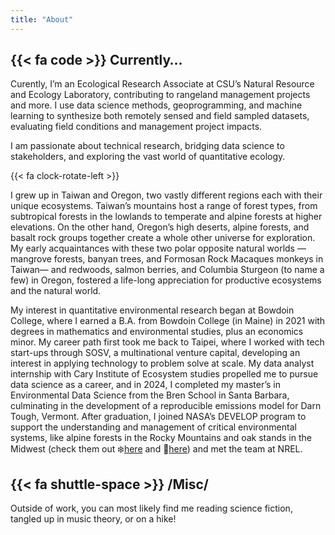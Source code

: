 ```yaml
---
title: "About"
---
```


## {{< fa code >}} Currently...

Curently, I'm an Ecological Research Associate at CSU's Natural Resource and Ecology Laboratory, contributing to rangeland management projects and more. I use data science methods, geoprogramming, and machine learning to synthesize both remotely sensed and field sampled datasets, evaluating field conditions and management project impacts.

I am passionate about technical research, bridging data science to stakeholders, and exploring the vast world of quantitative ecology.

{{< fa clock-rotate-left >}}

I grew up in Taiwan and Oregon, two vastly different regions each with their unique ecosystems. Taiwan's mountains host a range of forest types, from subtropical forests in the lowlands to temperate and alpine forests at higher elevations. On the other hand, Oregon's high deserts, alpine forests, and basalt rock groups together create a whole other universe for exploration. My early acquaintances with these two polar opposite natural worlds — mangrove forests, banyan trees, and Formosan Rock Macaques monkeys in Taiwan— and redwoods, salmon berries, and Columbia Sturgeon (to name a few) in Oregon, fostered a life-long appreciation for productive ecosystems and the natural world.

My interest in quantitative environmental research began at Bowdoin College, where I earned a B.A. from Bowdoin College (in Maine) in 2021 with degrees in mathematics and environmental studies, plus an economics minor. My career path first took me back to Taipei, where I worked with tech start-ups through SOSV, a multinational venture capital, developing an interest in applying technology to problem solve at scale. My data analyst internship with Cary Institute of Ecosystem studies propelled me to pursue data science as a career, and in 2024, I completed my master's in Environmental Data Science from the Bren School in Santa Barbara, culminating in the development of a reproducible emissions model for Darn Tough, Vermont. After graduation, I joined NASA's DEVELOP program to support the understanding and management of critical environmental systems, like alpine forests in the Rocky Mountains and oak stands in the Midwest (check them out ❄️[here](https://ntrs.nasa.gov/citations/20240009568) and 🪾[here](https://ntrs.nasa.gov/api/citations/20250004216/downloads/2024Fall_GSFC_IllinoisEco_TechPaper_FD-final.pdf)) and met the team at NREL.

## {{< fa shuttle-space >}} /Misc/

Outside of work, you can most likely find me reading science fiction, tangled up in music theory, or on a hike!

## 
